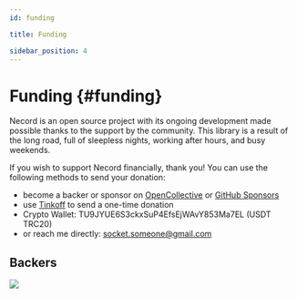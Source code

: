 ```yaml
---
id: funding

title: Funding

sidebar_position: 4
---
```


# Funding {#funding}

Necord is an open source project with its ongoing development made possible thanks to the support by the community.
This library is a result of the long road, full of sleepless nights, working after hours, and busy weekends.

If you wish to support Necord financially, thank you!
You can use the following methods to send your donation:

-   become a backer or sponsor on [OpenCollective](https://opencollective.com/necord) or [GitHub Sponsors](https://github.com/sponsors/necordjs)
-   use [Tinkoff](https://www.tinkoff.ru/rm/filippov.aleksey372/YN6Ob51146) to send a one-time donation
-   Crypto Wallet: TU9JYUE6S3ckxSuP4EfsEjWAvY853Ma7EL (USDT TRC20)
-   or reach me directly: [socket.someone@gmail.com](mailto:socket.someone@gmail.com)

## Backers

<a href="https://opencollective.com/necord" target="_blank"><img src="https://opencollective.com/necord/backers.svg?width=1000"></a>
